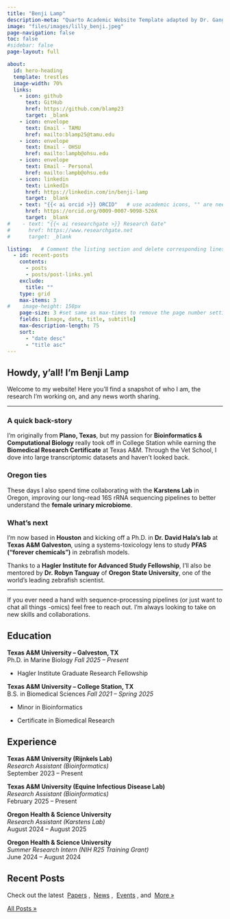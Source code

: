 ```yaml
---
title: "Benji Lamp"
description-meta: "Quarto Academic Website Template adapted by Dr. Gang He"
image: "files/images/lilly_benji.jpeg"
page-navigation: false
toc: false
#sidebar: false
page-layout: full

about:
  id: hero-heading
  template: trestles
  image-width: 70%
  links:
    - icon: github
      text: GitHub
      href: https://github.com/blamp23
      target: _blank
    - icon: envelope
      text: Email - TAMU
      href: mailto:blamp25@tamu.edu 
    - icon: envelope
      text: Email - OHSU
      href: mailto:lampb@ohsu.edu
    - icon: envelope
      text: Email - Personal
      href: mailto:lampb@ohsu.edu      
    - icon: linkedin
      text: LinkedIn
      href: https://linkedin.com/in/benji-lamp
      target: _blank
    - text: "{{< ai orcid >}} ORCID"   # use academic icons, "" are needed, you also need to install the fontawesome extension
      href: https://orcid.org/0009-0007-9098-526X
      target: _blank
#    - text: "{{< ai researchgate >}} Research Gate"
#      href: https://www.researchgate.net
#      target: _blank

listing:   # Comment the listing section and delete corresponding lines in the index.qmd file to remove the recent posts
  - id: recent-posts
    contents: 
      - posts
      - posts/post-links.yml
    exclude:
      title: ""
    type: grid
    max-items: 3
#    image-height: 150px
    page-size: 3 #set same as max-times to remove the page number setting
    fields: [image, date, title, subtitle]
    max-description-length: 75
    sort: 
      - "date desc"
      - "title asc"
---
```


::: {#hero-heading}
## Howdy, y’all! I'm **Benji Lamp**

Welcome to my website! Here you’ll find a snapshot of who I am, the research I’m working on, and any news worth sharing.

------------------------------------------------------------------------

### A quick back-story

I’m originally from **Plano, Texas**, but my passion for **Bioinformatics & Computational Biology** really took off in College Station while earning the **Biomedical Research Certificate** at Texas A&M. Through the Vet School, I dove into large transcriptomic datasets and haven’t looked back.

### Oregon ties

These days I also spend time collaborating with the **Karstens Lab** in Oregon, improving our long-read 16S rRNA sequencing pipelines to better understand the **female urinary microbiome**.

### What’s next

I’m now based in **Houston** and kicking off a Ph.D. in **Dr. David Hala’s lab** at **Texas A&M Galveston**, using a systems-toxicology lens to study **PFAS (“forever chemicals”)** in zebrafish models.

Thanks to a **Hagler Institute for Advanced Study Fellowship**, I’ll also be mentored by **Dr. Robyn Tanguay** of **Oregon State University**, one of the world’s leading zebrafish scientist.

------------------------------------------------------------------------

If you ever need a hand with sequence-processing pipelines (or just want to chat all things -omics) feel free to reach out. I’m always looking to take on new skills and collaborations.

## Education

**Texas A&M University – Galveston, TX**\
Ph.D. in Marine Biology *Fall 2025 – Present*

-   Hagler Institute Graduate Research Fellowship

**Texas A&M University – College Station, TX**\
B.S. in Biomedical Sciences *Fall 2021 – Spring 2025*

-   Minor in Bioinformatics

-   Certificate in Biomedical Research

## Experience

**Texas A&M University (Rijnkels Lab)**\
*Research Assistant (Bioinformatics)*\
September 2023 – Present

**Texas A&M University (Equine Infectious Disease Lab)**\
*Research Assistant (Bioinformatics)*\
February 2025 – Present

**Oregon Health & Science University**\
*Research Assistant (Karstens Lab)*\
August 2024 – August 2025

**Oregon Health & Science University**\
*Summer Research Intern (NIH R25 Training Grant)*\
June 2024 – August 2024
:::

<!-- Delete the following section and delete corresponding lines in the yaml part to remove the recent posts -->

## Recent Posts

Check out the latest  [Papers](posts.qmd#category=paper) ,  [News](posts.qmd#category=news) ,  [Events](posts.qmd#category=event) , and  [More »](/posts.qmd)

::: {#recent-posts}
:::

<p align="right">

[All Posts »](/posts.qmd)

</p>
